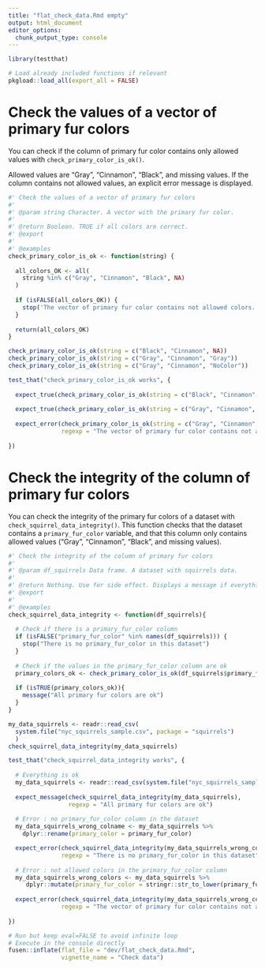 ```yaml
---
title: "flat_check_data.Rmd empty"
output: html_document
editor_options: 
  chunk_output_type: console
---
```


```r
library(testthat)
```

```r
# Load already included functions if relevant
pkgload::load_all(export_all = FALSE)
```

# Check the values of a vector of primary fur colors

You can check if the column of primary fur color contains only allowed values with `check_primary_color_is_ok()`. 

Allowed values are "Gray", "Cinnamon", "Black", and missing values. If the column contains not allowed values, an explicit error message is displayed.

```r
#' Check the values of a vector of primary fur colors
#'
#' @param string Character. A vector with the primary fur color.
#'
#' @return Boolean. TRUE if all colors are correct.
#' @export
#'
#' @examples
check_primary_color_is_ok <- function(string) {
  
  all_colors_OK <- all(
    string %in% c("Gray", "Cinnamon", "Black", NA)
  )
  
  if (isFALSE(all_colors_OK)) {
    stop('The vector of primary fur color contains not allowed colors. Colors should be among values "Gray", "Cinnamon", "Black", or missing values')
  }
  
  return(all_colors_OK)
}
```
  
```r
check_primary_color_is_ok(string = c("Black", "Cinnamon", NA))
check_primary_color_is_ok(string = c("Gray", "Cinnamon", "Gray"))
check_primary_color_is_ok(string = c("Gray", "Cinnamon", "NoColor"))
```
  
```r
test_that("check_primary_color_is_ok works", {
  
  expect_true(check_primary_color_is_ok(string = c("Black", "Cinnamon", NA))) 
  
  expect_true(check_primary_color_is_ok(string = c("Gray", "Cinnamon", "Gray")))
  
  expect_error(check_primary_color_is_ok(string = c("Gray", "Cinnamon", "Blue")),
               regexp = "The vector of primary fur color contains not allowed colors")
  
})
```

# Check the integrity of the column of primary fur colors
    
You can check the integrity of the primary fur colors of a dataset with `check_squirrel_data_integrity()`. This function checks that the dataset contains a `primary_fur_color` variable, and that this column only contains allowed values ("Gray", "Cinnamon", "Black", and missing values).

```r
#' Check the integrity of the column of primary fur colors
#'
#' @param df_squirrels Data frame. A dataset with squirrels data.
#'
#' @return Nothing. Use for side effect. Displays a message if everything is ok
#' @export
#'
#' @examples
check_squirrel_data_integrity <- function(df_squirrels){
    
  # Check if there is a primary_fur_color column
  if (isFALSE("primary_fur_color" %in% names(df_squirrels))) {
    stop("There is no primary_fur_color in this dataset")
  }
  
  # Check if the values in the primary_fur_color column are ok
  primary_colors_ok <- check_primary_color_is_ok(df_squirrels$primary_fur_color)
  
  if (isTRUE(primary_colors_ok)){
    message("All primary fur colors are ok")
  }
}
```
  
```r
my_data_squirrels <- readr::read_csv(
  system.file("nyc_squirrels_sample.csv", package = "squirrels")
  )
check_squirrel_data_integrity(my_data_squirrels)
```
  
```r
test_that("check_squirrel_data_integrity works", {
  
  # Everything is ok
  my_data_squirrels <- readr::read_csv(system.file("nyc_squirrels_sample.csv", package = "squirrels"))
  
  expect_message(check_squirrel_data_integrity(my_data_squirrels), 
                 regexp = "All primary fur colors are ok") 
  
  # Error : no primary_fur_color column in the dataset
  my_data_squirrels_wrong_colname <- my_data_squirrels %>% 
    dplyr::rename(primary_color = primary_fur_color)

  expect_error(check_squirrel_data_integrity(my_data_squirrels_wrong_colname), 
               regexp = "There is no primary_fur_color in this dataset")
  
  # Error : not allowed colors in the primary_fur_color column
  my_data_squirrels_wrong_colors <- my_data_squirrels %>% 
     dplyr::mutate(primary_fur_color = stringr::str_to_lower(primary_fur_color))
  
  expect_error(check_squirrel_data_integrity(my_data_squirrels_wrong_colors), 
               regexp = "The vector of primary fur color contains not allowed colors")
  
})
```
  

```r
# Run but keep eval=FALSE to avoid infinite loop
# Execute in the console directly
fusen::inflate(flat_file = "dev/flat_check_data.Rmd", 
               vignette_name = "Check data")
```

